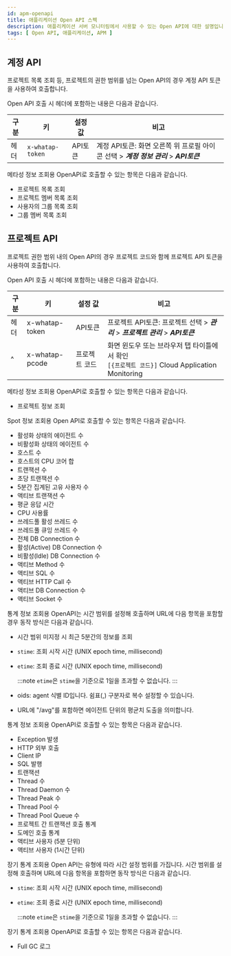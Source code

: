 ```yaml
---
id: apm-openapi
title: 애플리케이션 Open API 스펙
description: 애플리케이션 서버 모니터링에서 사용할 수 있는 Open API에 대한 설명입니다.
tags: [ Open API, 애플리케이션, APM ]
---
```


## 계정 API

프로젝트 목록 조회 등, 프로젝트의 권한 범위를 넘는 Open API의 경우 계정 API 토큰을 사용하여 호출합니다.

Open API 호출 시 헤더에 포함하는 내용은 다음과 같습니다.

| 구분 | 키             | 설정값  | 비고                                                   |
| ---- | -------------- | ------- | ------------------------------------------------------ |
| 헤더 | `x-whatap-token` | API토큰 | 계정 API토큰: 화면 오른쪽 위 프로필 아이콘 선택 > ***계정 정보 관리*** > ***API토큰*** |

메타성 정보 조회용 OpenAPI로 호출할 수 있는 항목은 다음과 같습니다.

* 프로젝트 목록 조회
* 프로젝트 멤버 목록 조회
* 사용자의 그룹 목록 조회
* 그룹 멤버 목록 조회

## 프로젝트 API

프로젝트 권한 범위 내의 Open API의 경우 프로젝트 코드와 함께 프로젝트 API 토큰을 사용하여 호출합니다.

Open API 호출 시 헤더에 포함하는 내용은 다음과 같습니다.

| 구분 | 키  | 설정 값 | 비고 |
| ---- | --- | ------- | ---- |
|헤더|x-whatap-token|API토큰|프로젝트 API토큰: 프로젝트 선택 > ***관리*** > ***프로젝트 관리*** > ***API토큰***|
|^|x-whatap-pcode|프로젝트 코드|화면 윈도우 또는 브라우저 탭 타이틀에서 확인<br/>`[{프로젝트 코드}]` Cloud Application Monitoring|

메타성 정보 조회용 OpenAPI로 호출할 수 있는 항목은 다음과 같습니다.

* 프로젝트 정보 조회

Spot 정보 조회용 Open API로 호출할 수 있는 항목은 다음과 같습니다.

* 활성화 상태의 에이전트 수
* 비활성화 상태의 에이전트 수
* 호스트 수
* 호스트의 CPU 코어 합
* 트랜잭션 수
* 초당 트랜잭션 수
* 5분간 집계된 고유 사용자 수
* 액티브 트랜잭션 수
* 평균 응답 시간
* CPU 사용률
* 쓰레드풀 활성 쓰레드 수
* 쓰레드풀 큐잉 쓰레드 수
* 전체 DB Connection 수
* 활성(Active) DB Connection 수
* 비활성(Idle) DB Connection 수
* 액티브 Method 수
* 액티브 SQL 수
* 액티브 HTTP Call 수
* 액티브 DB Connection 수
* 액티브 Socket 수       

통계 정보 조회용 OpenAPI는 시간 범위를 설정해 호출하며 URL에 다음 항목을 포함할 경우 동작 방식은 다음과 같습니다.

* 시간 범위 미지정 시 최근 5분간의 정보를 조회
* `stime`: 조회 시작 시간 (UNIX epoch time, millisecond)
* `etime`: 조회 종료 시간 (UNIX epoch time, millisecond)

  :::note
  `etime`은 `stime`을 기준으로 1일을 초과할 수 없습니다.
  :::

* oids: agent 식별 ID입니다. 쉼표(,) 구분자로 복수 설정할 수 있습니다.
* URL에 "/avg"를 포함하면 에이전트 단위의 평균치 도출을 의미합니다.

통계 정보 조회용 OpenAPI로 호출할 수 있는 항목은 다음과 같습니다.

* Exception 발생
* HTTP 외부 호출
* Client IP
* SQL 발행
* 트랜잭션
* Thread 수
* Thread Daemon 수
* Thread Peak 수
* Thread Pool 수
* Thread Pool Queue 수
* 프로젝트 간 트랜잭션 호출 통계
* 도메인 호출 통계
* 액티브 사용자 (5분 단위)
* 액티브 사용자 (1시간 단위)

장기 통계 조회용 Open API는 유형에 따라 시간 설정 범위를 가집니다. 시간 범위를 설정해 호출하며 URL에 다음 항목을 포함하면 동작 방식은 다음과 같습니다.

* `stime`: 조회 시작 시간 (UNIX epoch time, millisecond)
* `etime`: 조회 종료 시간 (UNIX epoch time, millisecond)

  :::note
  `etime`은 `stime`을 기준으로 1일을 초과할 수 없습니다.
  :::

장기 통계 조회용 OpenAPI로 호출할 수 있는 항목은 다음과 같습니다.

* Full GC 로그